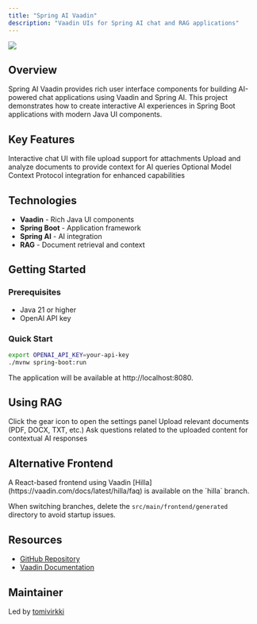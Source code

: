 ```yaml
---
title: "Spring AI Vaadin"
description: "Vaadin UIs for Spring AI chat and RAG applications"
---
```


<img src="https://img.shields.io/badge/Status-Incubating-blue" />

## Overview

Spring AI Vaadin provides rich user interface components for building AI-powered chat applications using Vaadin and Spring AI. This project demonstrates how to create interactive AI experiences in Spring Boot applications with modern Java UI components.

## Key Features

<CardGroup cols={3}>
  <Card title="AI Chat Interface" icon="comments">
    Interactive chat UI with file upload support for attachments
  </Card>
  <Card title="RAG Support" icon="file-arrow-up">
    Upload and analyze documents to provide context for AI queries
  </Card>
  <Card title="MCP Integration" icon="plug">
    Optional Model Context Protocol integration for enhanced capabilities
  </Card>
</CardGroup>

## Technologies

- **Vaadin** - Rich Java UI components
- **Spring Boot** - Application framework
- **Spring AI** - AI integration
- **RAG** - Document retrieval and context

## Getting Started

### Prerequisites

- Java 21 or higher
- OpenAI API key

### Quick Start

```bash
export OPENAI_API_KEY=your-api-key
./mvnw spring-boot:run
```

The application will be available at http://localhost:8080.

## Using RAG

<Steps>
  <Step title="Open Settings">
    Click the gear icon to open the settings panel
  </Step>
  <Step title="Upload Documents">
    Upload relevant documents (PDF, DOCX, TXT, etc.)
  </Step>
  <Step title="Ask Questions">
    Ask questions related to the uploaded content for contextual AI responses
  </Step>
</Steps>

## Alternative Frontend

<Note>
A React-based frontend using Vaadin [Hilla](https://vaadin.com/docs/latest/hilla/faq) is available on the `hilla` branch.

When switching branches, delete the `src/main/frontend/generated` directory to avoid startup issues.
</Note>

## Resources

- [GitHub Repository](https://github.com/spring-ai-community/spring-ai-vaadin)
- [Vaadin Documentation](https://vaadin.com/docs)

## Maintainer

Led by [tomivirkki](https://github.com/tomivirkki)
